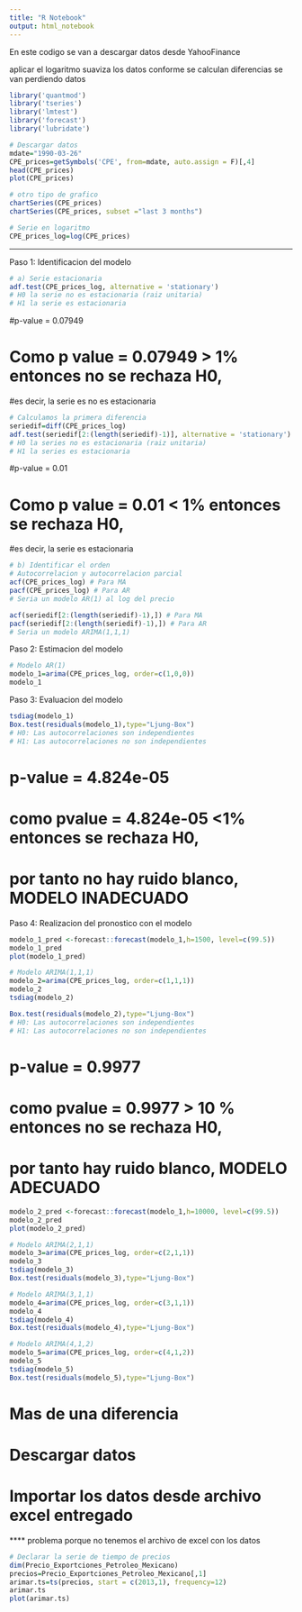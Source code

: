 ```yaml
---
title: "R Notebook"
output: html_notebook
---
```



En este codigo se van a descargar datos desde YahooFinance

aplicar el logaritmo suaviza los datos 
conforme se calculan diferencias se van perdiendo datos

```r
library('quantmod')
library('tseries')
library('lmtest')
library('forecast')
library('lubridate')
```

```r
# Descargar datos
mdate="1990-03-26"
CPE_prices=getSymbols('CPE', from=mdate, auto.assign = F)[,4]
head(CPE_prices)
plot(CPE_prices)
```

```r
# otro tipo de grafico
chartSeries(CPE_prices)
chartSeries(CPE_prices, subset ="last 3 months")
```


```r
# Serie en logaritmo
CPE_prices_log=log(CPE_prices)
```

________________________________________________________________________________
Paso 1: Identificacion del modelo

```r
# a) Serie estacionaria
adf.test(CPE_prices_log, alternative = 'stationary')
# H0 la serie no es estacionaria (raiz unitaria)
# H1 la serie es estacionaria
```

#p-value = 0.07949

# Como p value = 0.07949 > 1% entonces no se rechaza H0,
#es decir, la serie es no es estacionaria

```r
# Calculamos la primera diferencia
seriedif=diff(CPE_prices_log)
adf.test(seriedif[2:(length(seriedif)-1)], alternative = 'stationary')
# H0 la series no es estacionaria (raiz unitaria)
# H1 la series es estacionaria
```

#p-value = 0.01

# Como p value = 0.01 < 1% entonces se rechaza H0,
#es decir, la serie es estacionaria


```r
# b) Identificar el orden
# Autocorrelacion y autocorrelacion parcial
acf(CPE_prices_log) # Para MA
pacf(CPE_prices_log) # Para AR
# Seria un modelo AR(1) al log del precio
```

```r
acf(seriedif[2:(length(seriedif)-1),]) # Para MA
pacf(seriedif[2:(length(seriedif)-1),]) # Para AR
# Seria un modelo ARIMA(1,1,1)
```

Paso 2: Estimacion del modelo

```r
# Modelo AR(1)
modelo_1=arima(CPE_prices_log, order=c(1,0,0))
modelo_1
```

Paso 3: Evaluacion del modelo
```r
tsdiag(modelo_1)
Box.test(residuals(modelo_1),type="Ljung-Box")
# H0: Las autocorrelaciones son independientes
# H1: Las autocorrelaciones no son independientes
```

# p-value = 4.824e-05

# como pvalue = 4.824e-05 <1% entonces se rechaza H0, 
# por tanto no hay ruido blanco, MODELO INADECUADO


Paso 4: Realizacion del pronostico con el modelo
```r
modelo_1_pred <-forecast::forecast(modelo_1,h=1500, level=c(99.5))
modelo_1_pred
plot(modelo_1_pred)
```

```r
# Modelo ARIMA(1,1,1)
modelo_2=arima(CPE_prices_log, order=c(1,1,1))
modelo_2
tsdiag(modelo_2)
```

```r
Box.test(residuals(modelo_2),type="Ljung-Box")
# H0: Las autocorrelaciones son independientes
# H1: Las autocorrelaciones no son independientes
```

# p-value = 0.9977

# como pvalue = 0.9977 > 10 % entonces no se rechaza H0, 
# por tanto hay ruido blanco, MODELO ADECUADO


```r
modelo_2_pred <-forecast::forecast(modelo_1,h=10000, level=c(99.5))
modelo_2_pred
plot(modelo_2_pred)
```

```r
# Modelo ARIMA(2,1,1)
modelo_3=arima(CPE_prices_log, order=c(2,1,1))
modelo_3
tsdiag(modelo_3)
Box.test(residuals(modelo_3),type="Ljung-Box")
```

```r
# Modelo ARIMA(3,1,1)
modelo_4=arima(CPE_prices_log, order=c(3,1,1))
modelo_4
tsdiag(modelo_4)
Box.test(residuals(modelo_4),type="Ljung-Box")
```

```r
# Modelo ARIMA(4,1,2)
modelo_5=arima(CPE_prices_log, order=c(4,1,2))
modelo_5
tsdiag(modelo_5)
Box.test(residuals(modelo_5),type="Ljung-Box")
```


#####################################
#####################################
# Mas de una diferencia
#####################################
#####################################

# Descargar datos
# Importar los datos desde archivo excel entregado
**** problema porque no tenemos el archivo de excel con los datos

```r
# Declarar la serie de tiempo de precios
dim(Precio_Exportciones_Petroleo_Mexicano)
precios=Precio_Exportciones_Petroleo_Mexicano[,1]
arimar.ts=ts(precios, start = c(2013,1), frequency=12)
arimar.ts
plot(arimar.ts)
```




